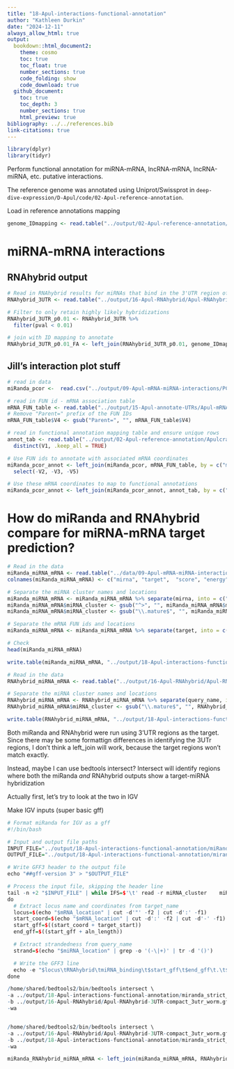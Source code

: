 ```yaml
---
title: "18-Apul-interactions-functional-annotation"
author: "Kathleen Durkin"
date: "2024-12-11"
always_allow_html: true
output: 
  bookdown::html_document2:
    theme: cosmo
    toc: true
    toc_float: true
    number_sections: true
    code_folding: show
    code_download: true
  github_document:
    toc: true
    toc_depth: 3
    number_sections: true
    html_preview: true 
bibliography: ../../references.bib
link-citations: true
---
```


```r
library(dplyr)
library(tidyr)
```

Perform functional annotation for miRNA-mRNA, lncRNA-mRNA, lncRNA-miRNA, etc. putative interactions.

The reference genome was annotated using Uniprot/Swissprot in `deep-dive-expression/D-Apul/code/02-Apul-reference-annotation`.

Load in reference annotations mapping
```r
genome_IDmapping <- read.table("../output/02-Apul-reference-annotation/Apulcra-genome-mRNA-IDmapping-2024_12_12.tab", header=TRUE)

```

# miRNA-mRNA interactions

## RNAhybrid output

```r
# Read in RNAhybrid results for miRNAs that bind in the 3'UTR region of an mRNA
RNAhybrid_3UTR <- read.table("../output/16-Apul-RNAhybrid/Apul-RNAhybrid-mRNA-compact_3utr_worm-formatted.txt", sep="\t", header=TRUE)

# Filter to only retain highly likely hybridizations
RNAhybrid_3UTR_p0.01 <- RNAhybrid_3UTR %>%
  filter(pval < 0.01)

# join with ID mapping to annotate
RNAhybrid_3UTR_p0.01_FA <- left_join(RNAhybrid_3UTR_p0.01, genome_IDmapping, by = c("target_name" = "V3"))

```

## Jill's interaction plot stuff

```r
# read in data
miRanda_pcor <-  read.csv("../output/09-Apul-mRNA-miRNA-interactions/PCC_miRNA_mRNA.csv")

# read in FUN id - mRNA association table
mRNA_FUN_table <- read.table("../output/15-Apul-annotate-UTRs/Apul-mRNA-FUNids.txt")
# Remove "Parent=" prefix of the FUN IDs
mRNA_FUN_table$V4 <- gsub("Parent=", "", mRNA_FUN_table$V4)

# read in functional annotation mapping table and ensure unique rows
annot_tab <- read.table("../output/02-Apul-reference-annotation/Apulcra-genome-mRNA-IDmapping-2024_12_12.tab", header=TRUE) %>% 
  distinct(V1, .keep_all = TRUE)
```

```r
# Use FUN ids to annotate with associated mRNA coordinates
miRanda_pcor_annot <- left_join(miRanda_pcor, mRNA_FUN_table, by = c("mRNA" = "V4")) %>%
  select(-V2, -V3, -V5)

# Use these mRNA coordinates to map to functional annotations
miRanda_pcor_annot <- left_join(miRanda_pcor_annot, annot_tab, by = c("V1" = "V1"))

```

# How do miRanda and RNAhybrid compare for miRNA-mRNA target prediction?

```r
# Read in the data
miRanda_miRNA_mRNA <- read.table("../data/09-Apul-mRNA-miRNA-interactions/miranda_strict_all_1kb_parsed_apul_updated.txt")
colnames(miRanda_miRNA_mRNA) <- c("mirna", "target",  "score", "energy", "miRNA_start", "miRNA_end", "target_start", "target_end", "aln_length", "subject_identity", "Qquery_identity")

# Separate the miRNA cluster names and locations
miRanda_miRNA_mRNA <- miRanda_miRNA_mRNA %>% separate(mirna, into = c("miRNA_cluster", "miRNA_location"), sep = "::")
miRanda_miRNA_mRNA$miRNA_cluster <- gsub("^>", "", miRanda_miRNA_mRNA$miRNA_cluster)  # Remove leading >
miRanda_miRNA_mRNA$miRNA_cluster <- gsub("\\.mature$", "", miRanda_miRNA_mRNA$miRNA_cluster)  # Remove trailing .mature

# Separate the mRNA FUN ids and locations
miRanda_miRNA_mRNA <- miRanda_miRNA_mRNA %>% separate(target, into = c("mRNA_FUNid", "mRNA_location"), sep = "::")

# Check
head(miRanda_miRNA_mRNA)

write.table(miRanda_miRNA_mRNA, "../output/18-Apul-interactions-functional-annotation/miRanda_miRNA_mRNA.txt", col.names = TRUE, row.names = FALSE,sep = "\t")
```


```r
# Read in the data
RNAhybrid_miRNA_mRNA <- read.table("../output/16-Apul-RNAhybrid/Apul-RNAhybrid-3UTR-compact_3utr_worm-formatted.txt", sep="\t", header=TRUE)

# Separate the miRNA cluster names and locations
RNAhybrid_miRNA_mRNA <- RNAhybrid_miRNA_mRNA %>% separate(query_name, into = c("miRNA_cluster", "miRNA_location"), sep = "::")
RNAhybrid_miRNA_mRNA$miRNA_cluster <- gsub("\\.mature$", "", RNAhybrid_miRNA_mRNA$miRNA_cluster)  # Remove trailing .mature

write.table(RNAhybrid_miRNA_mRNA, "../output/18-Apul-interactions-functional-annotation/RNAhybrid_miRNA_mRNA.txt", col.names = TRUE, row.names = FALSE,sep = "\t")
```

Both miRanda and RNAhybrid were run using 3'UTR regions as the target. Since there may be some formattign differences in identifying the 3UTr regions, I don't think a left_join will work, because the target regions won't match exactly.

Instead, maybe I can use bedtools intersect? Intersect will identify regions where both the miRanda *and* RNAhybrid outputs show a target-miRNA hybridization

Actually first, let's try to look at the two in IGV

Make IGV inputs (super basic gff)

```r
# Format miRanda for IGV as a gff
#!/bin/bash

# Input and output file paths
INPUT_FILE="../output/18-Apul-interactions-functional-annotation/miRanda_miRNA_mRNA.txt"  # Replace with the path to your input file
OUTPUT_FILE="../output/18-Apul-interactions-functional-annotation/miranda_strict_all_1kb_parsed_apul_updated.gff"

# Write GFF3 header to the output file
echo "##gff-version 3" > "$OUTPUT_FILE"

# Process the input file, skipping the header line
tail -n +2 "$INPUT_FILE" | while IFS=$'\t' read -r miRNA_cluster	miRNA_location	mRNA_FUNid	mRNA_location	score	energy	miRNA_start	miRNA_end	target_start	target_end	aln_length	subject_identity	Qquery_identity
do
  # Extract locus name and coordinates from target_name
  locus=$(echo "$mRNA_location" | cut -d'"' -f2 | cut -d':' -f1)
  start_coord=$(echo "$mRNA_location" | cut -d':' -f2 | cut -d'-' -f1)
  start_gff=$((start_coord + target_start))
  end_gff=$((start_gff + aln_length))

  # Extract strandedness from query_name
  strand=$(echo "$miRNA_location" | grep -o '(-\|+)' | tr -d '()')

  # Write the GFF3 line
  echo -e "$locus\tRNAhybrid\tmiRNA_binding\t$start_gff\t$end_gff\t.\t$strand\t.\tID=$miRNA_cluster;energy=$energy;score=$score" >> "$OUTPUT_FILE"
done

```


```r
/home/shared/bedtools2/bin/bedtools intersect \
-a ../output/18-Apul-interactions-functional-annotation/miranda_strict_all_1kb_parsed_apul_updated.gff \
-b ../output/16-Apul-RNAhybrid/Apul-RNAhybrid-3UTR-compact_3utr_worm.gff \
-wa


/home/shared/bedtools2/bin/bedtools intersect \
-a ../output/16-Apul-RNAhybrid/Apul-RNAhybrid-3UTR-compact_3utr_worm.gff \
-b ../output/18-Apul-interactions-functional-annotation/miranda_strict_all_1kb_parsed_apul_updated.gff \
-wa
```





```r
miRanda_RNAhybrid_miRNA_mRNA <- left_join(miRanda_miRNA_mRNA, RNAhybrid_miRNA_mRNA, by = c("miRNA_cluster" = "target_name"))
```





